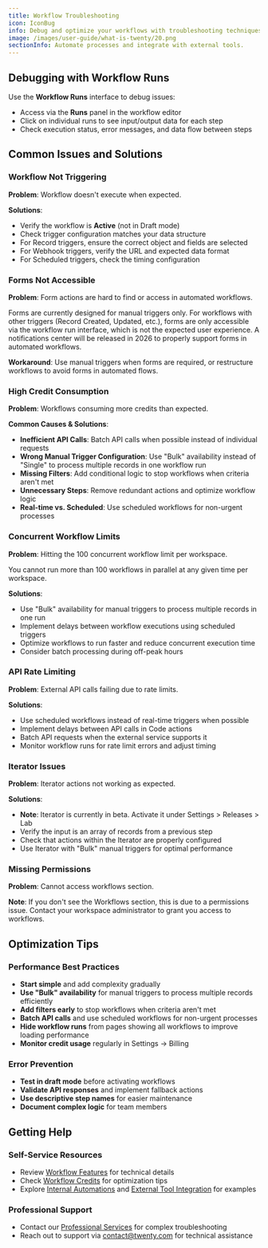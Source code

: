```yaml
---
title: Workflow Troubleshooting
icon: IconBug
info: Debug and optimize your workflows with troubleshooting techniques and performance optimization tips.
image: /images/user-guide/what-is-twenty/20.png
sectionInfo: Automate processes and integrate with external tools.
---
```


## Debugging with Workflow Runs

Use the **Workflow Runs** interface to debug issues:
- Access via the **Runs** panel in the workflow editor
- Click on individual runs to see input/output data for each step
- Check execution status, error messages, and data flow between steps

## Common Issues and Solutions

### Workflow Not Triggering
**Problem**: Workflow doesn't execute when expected.

**Solutions**:
- Verify the workflow is **Active** (not in Draft mode)
- Check trigger configuration matches your data structure
- For Record triggers, ensure the correct object and fields are selected
- For Webhook triggers, verify the URL and expected data format
- For Scheduled triggers, check the timing configuration

### Forms Not Accessible
**Problem**: Form actions are hard to find or access in automated workflows.

<ArticleWarning>
Forms are currently designed for manual triggers only. For workflows with other triggers (Record Created, Updated, etc.), forms are only accessible via the workflow run interface, which is not the expected user experience. A notifications center will be released in 2026 to properly support forms in automated workflows.
</ArticleWarning>

**Workaround**: Use manual triggers when forms are required, or restructure workflows to avoid forms in automated flows.

### High Credit Consumption
**Problem**: Workflows consuming more credits than expected.

**Common Causes & Solutions**:
- **Inefficient API Calls**: Batch API calls when possible instead of individual requests
- **Wrong Manual Trigger Configuration**: Use "Bulk" availability instead of "Single" to process multiple records in one workflow run
- **Missing Filters**: Add conditional logic to stop workflows when criteria aren't met
- **Unnecessary Steps**: Remove redundant actions and optimize workflow logic
- **Real-time vs. Scheduled**: Use scheduled workflows for non-urgent processes

### Concurrent Workflow Limits
**Problem**: Hitting the 100 concurrent workflow limit per workspace.

<ArticleWarning>
You cannot run more than 100 workflows in parallel at any given time per workspace.
</ArticleWarning>

**Solutions**:
- Use "Bulk" availability for manual triggers to process multiple records in one run
- Implement delays between workflow executions using scheduled triggers
- Optimize workflows to run faster and reduce concurrent execution time
- Consider batch processing during off-peak hours

### API Rate Limiting
**Problem**: External API calls failing due to rate limits.

**Solutions**:
- Use scheduled workflows instead of real-time triggers when possible
- Implement delays between API calls in Code actions
- Batch API requests when the external service supports it
- Monitor workflow runs for rate limit errors and adjust timing

### Iterator Issues
**Problem**: Iterator actions not working as expected.

**Solutions**:
- **Note**: Iterator is currently in beta. Activate it under Settings > Releases > Lab
- Verify the input is an array of records from a previous step
- Check that actions within the Iterator are properly configured
- Use Iterator with "Bulk" manual triggers for optimal performance

### Missing Permissions
**Problem**: Cannot access workflows section.

**Note**: If you don't see the Workflows section, this is due to a permissions issue. Contact your workspace administrator to grant you access to workflows.

## Optimization Tips

### Performance Best Practices
- **Start simple** and add complexity gradually
- **Use "Bulk" availability** for manual triggers to process multiple records efficiently
- **Add filters early** to stop workflows when criteria aren't met
- **Batch API calls** and use scheduled workflows for non-urgent processes
- **Hide workflow runs** from pages showing all workflows to improve loading performance
- **Monitor credit usage** regularly in Settings → Billing

### Error Prevention
- **Test in draft mode** before activating workflows
- **Validate API responses** and implement fallback actions
- **Use descriptive step names** for easier maintenance
- **Document complex logic** for team members

## Getting Help

### Self-Service Resources
- Review [Workflow Features](/user-guide/section/workflows/workflow-features) for technical details
- Check [Workflow Credits](/user-guide/section/workflows/workflow-credits) for optimization tips
- Explore [Internal Automations](/user-guide/section/workflows/internal-automations) and [External Tool Integration](/user-guide/section/workflows/external-tool-integration) for examples

### Professional Support
- Contact our [Professional Services](/user-guide/section/workflows/professional-services) for complex troubleshooting
- Reach out to support via contact@twenty.com for technical assistance

<ArticleEditContent></ArticleEditContent>
